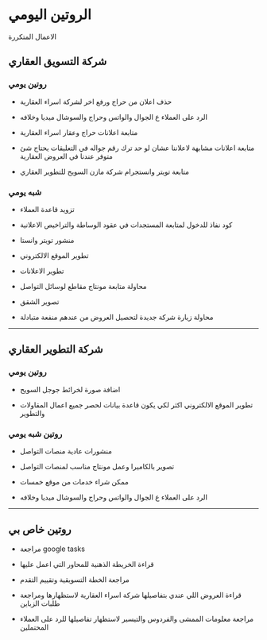 # الروتين اليومي

الاعمال المتكررة

## شركة التسويق العقاري

### روتين يومي

- حذف اعلان من حراج ورفع اخر لشركة اسراء العقارية

- الرد على العملاء ع الجوال والواتس وحراج والسوشال ميديا وخلافه

- متابعة اعلانات حراج وعقار اسراء العقارية

- متابعة اعلانات مشابهة لاعلاننا عشان لو حد ترك رقم جواله في التعليقات يحتاج شئ متوفر عندنا في العروض العقارية

- متابعة تويتر وانستجرام شركة مازن السويح للتطوير العقاري

### شبه يومي

- تزويد قاعدة العملاء

- كود نفاذ للدخول لمتابعة المستجدات في عقود الوساطة والتراخيص الاعلانية

- منشور تويتر وانستا

- تطوير الموقع الالكتروني 

- تطوير الاعلانات

- محاولة متابعة مونتاج مقاطع لوسائل التواصل

- تصوير الشقق 

- محاولة زيارة شركة جديدة لتحصيل العروض من عندهم منفعة متبادلة

---

## شركة التطوير العقاري

### روتين يومي

- اضافة صورة لخرائط جوجل السويح 

- تطوير الموقع الالكتروني اكثر لكي يكون قاعدة بيانات لحصر جميع اعمال المقاولات والتطوير

### روتين شبه يومي

- منشورات عادية منصات التواصل

- تصوير بالكاميرا وعمل مونتاج مناسب لمنصات التواصل

- ممكن شراء خدمات من موقع خمسات

- الرد على العملاء ع الجوال والواتس وحراج والسوشال ميديا وخلافه

---

## روتين خاص بي

- مراجعة google tasks

- قراءة الخريطة الذهنية للمحاور التي اعمل عليها

- مراجعة الخطة التسويقية وتقييم التقدم

- قراءة العروض اللي عندي بتفاصيلها شركة اسراء العقارية لاستظهارها ومراجعة طلبات الزباين

- مراجعة معلومات الممشى والفردوس والتيسير لاستظهار تفاصيلها للرد على العملاء المحتملين












